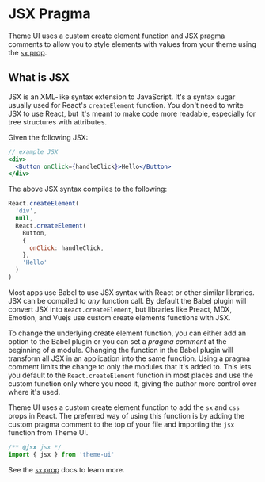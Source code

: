 


# JSX Pragma

Theme UI uses a custom create element function and JSX pragma comments to allow you to style elements with values from your theme using the [`sx` prop][].

## What is JSX

JSX is an XML-like syntax extension to JavaScript.
It's a syntax sugar usually used for React's `createElement` function.
You don't need to write JSX to use React, but it's meant to make code more readable, especially for tree structures with attributes.

Given the following JSX:

```jsx
// example JSX
<div>
  <Button onClick={handleClick}>Hello</Button>
</div>
```

The above JSX syntax compiles to the following:

```js
React.createElement(
  'div',
  null,
  React.createElement(
    Button,
    {
      onClick: handleClick,
    },
    'Hello'
  )
)
```

Most apps use Babel to use JSX syntax with React or other similar libraries.
JSX can be compiled to _any_ function call. By default the Babel plugin will convert JSX into `React.createElement`, but libraries like Preact, MDX, Emotion, and Vuejs use custom create elements functions with JSX.

To change the underlying create element function, you can either add an option to the Babel plugin or you can set a _pragma comment_ at the beginning of a module.
Changing the function in the Babel plugin will transform all JSX in an application into the same function.
Using a pragma comment limits the change to only the modules that it's added to.
This lets you default to the `React.createElement` function in most places and use the custom function only where you need it,
giving the author more control over where it's used.

Theme UI uses a custom create element function to add the `sx` and `css` props in React.
The preferred way of using this function is by adding the custom pragma comment to the top of your file and importing the `jsx` function from Theme UI.

```jsx
/** @jsx jsx */
import { jsx } from 'theme-ui'
```

See the [`sx` prop][] docs to learn more.

[`sx` prop]: /sx-prop
